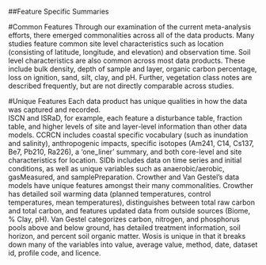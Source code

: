 
##Feature Specific Summaries

#Common Features
Through our examination of the current meta-analysis efforts, there emerged commonalities across all of the data products. 
Many studies feature common site level characteristics such as location (consisting of latitude, longitude, and elevation) and observation time. 
Soil level characteristics are also common across most data products. 
These include bulk density, depth of sample and layer, organic carbon percentage, loss on ignition, sand, silt, clay, and pH. 
Further, vegetation class notes are described frequently, but are not directly comparable across studies.

#Unique Features
Each data product has unique qualities in how the data was captured and recorded.  
ISCN and ISRaD, for example, each feature a disturbance table, fraction table, and higher levels of site and layer-level information than other data models. 
CCRCN includes coastal specific vocabulary (such as inundation and salinity), anthropogenic impacts, specific isotopes (Am241, C14, Cs137, Be7, Pb210, Ra226), 
a ‘one_liner’ summary, and both core-level and site characteristics for location. 
SIDb includes data on time series and initial conditions, as well as unique variables such as anaerobic/aerobic, gasMeasured, and samplePreparation. 
Crowther and Van Gestel’s data models have unique features amongst their many commonalities. 
Crowther has detailed soil warming data (planned temperatures, control temperatures, mean temperatures), distinguishes between total raw carbon and total carbon, 
and features updated data from outside sources (Biome, % Clay, pH). Van Gestel categorizes carbon, nitrogen, and phosphorus pools above and below ground, has detailed treatment information, soil horizon, and percent soil organic matter. 
Wosis is unique in that it breaks down many of the variables into value, average value, method, date, dataset id, profile code, and licence.
